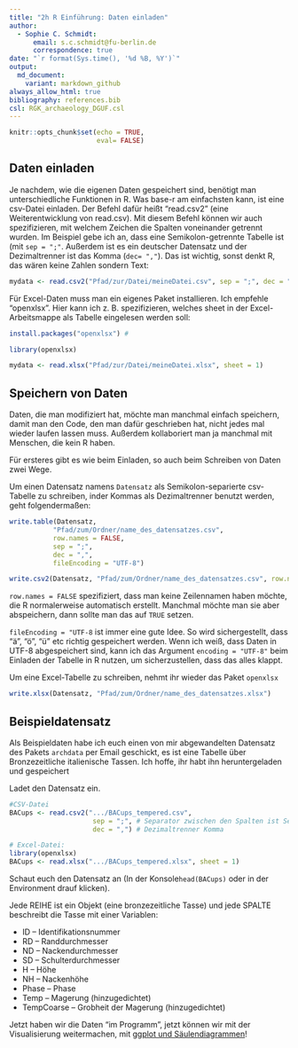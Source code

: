 ```yaml
---
title: "2h R Einführung: Daten einladen"
author:
  - Sophie C. Schmidt:
      email: s.c.schmidt@fu-berlin.de
      correspondence: true
date: "`r format(Sys.time(), '%d %B, %Y')`"
output:
  md_document:
    variant: markdown_github
always_allow_html: true
bibliography: references.bib
csl: RGK_archaeology_DGUF.csl
---
```


```r
knitr::opts_chunk$set(echo = TRUE,
                      eval= FALSE)
```
## Daten einladen

Je nachdem, wie die eigenen Daten gespeichert sind, benötigt man unterschiedliche Funktionen in R. Was base-r am einfachsten kann, ist eine csv-Datei einladen. Der Befehl dafür heißt "read.csv2" (eine Weiterentwicklung von read.csv). Mit diesem Befehl können wir auch spezifizieren, mit welchem Zeichen die Spalten voneinander getrennt wurden. Im Beispiel gebe ich an, dass eine Semikolon-getrennte Tabelle ist (mit ` sep = ";"`. Außerdem ist es ein deutscher Datensatz und der Dezimaltrenner ist das Komma (`dec= ","`). Das ist wichtig, sonst denkt R, das wären keine Zahlen sondern Text: 

```r
mydata <- read.csv2("Pfad/zur/Datei/meineDatei.csv", sep = ";", dec = ",")
```

Für Excel-Daten muss man ein eigenes Paket installieren. Ich empfehle "openxlsx". Hier kann ich z. B. spezifizieren, welches sheet in der Excel-Arbeitsmappe als Tabelle eingelesen werden soll:

```r
install.packages("openxlsx") # 

library(openxlsx)

mydata <- read.xlsx("Pfad/zur/Datei/meineDatei.xlsx", sheet = 1)
```

## Speichern von Daten

Daten, die man modifiziert hat, möchte man manchmal einfach speichern, damit man den Code, den man dafür geschrieben hat, nicht jedes mal wieder laufen lassen muss. Außerdem kollaboriert man ja manchmal mit Menschen, die kein R haben. 

Für ersteres gibt es wie beim Einladen, so auch beim Schreiben von Daten zwei Wege.

Um einen Datensatz namens `Datensatz` als Semikolon-separierte csv-Tabelle zu schreiben, inder Kommas als Dezimaltrenner benutzt werden, geht  folgendermaßen:

```r

write.table(Datensatz, 
           "Pfad/zum/Ordner/name_des_datensatzes.csv", 
           row.names = FALSE, 
           sep = ";",
           dec = ",",
           fileEncoding = "UTF-8")

write.csv2(Datensatz, "Pfad/zum/Ordner/name_des_datensatzes.csv", row.names = FALSE, sep = ",")

```

`row.names = FALSE` spezifiziert, dass man keine Zeilennamen haben möchte, die R normalerweise automatisch erstellt. Manchmal möchte man sie aber abspeichern, dann sollte man das auf `TRUE` setzen.

`fileEncoding = "UTF-8` ist immer eine gute Idee. So wird sichergestellt, dass "ä", "ö", "ü" etc richtig gespeichert werden. Wenn ich weiß, dass Daten in UTF-8 abgespeichert sind, kann ich das Argument `encoding = "UTF-8"` beim Einladen der Tabelle in R nutzen, um sicherzustellen, dass das alles klappt.

Um eine Excel-Tabelle zu schreiben, nehmt ihr wieder das Paket `openxlsx`

```r

write.xlsx(Datensatz, "Pfad/zum/Ordner/name_des_datensatzes.xlsx")
```

## Beispieldatensatz

Als Beispieldaten habe ich euch einen von mir abgewandelten Datensatz des Pakets `archdata` per Email geschickt, es ist eine Tabelle über Bronzezeitliche italienische Tassen. Ich hoffe, ihr habt ihn heruntergeladen und gespeichert 

Ladet den Datensatz ein. 

```r
#CSV-Datei
BACups <- read.csv2(".../BACups_tempered.csv", 
                     sep = ";", # Separator zwischen den Spalten ist Semikolon
                     dec = ",") # Dezimaltrenner Komma

# Excel-Datei:
library(openxlsx)
BACups <- read.xlsx(".../BACups_tempered.xlsx", sheet = 1)
```

Schaut euch den Datensatz an (In der Konsole`head(BACups)` oder in der Environment drauf klicken). 

Jede REIHE ist ein Objekt (eine bronzezeitliche Tasse) und jede SPALTE beschreibt die Tasse mit einer Variablen:

- ID -- Identifikationsnummer
- RD -- Randdurchmesser
- ND -- Nackendurchmesser
- SD -- Schulterdurchmesser
- H -- Höhe
- NH -- Nackenhöhe
- Phase -- Phase
- Temp -- Magerung (hinzugedichtet)
- TempCoarse -- Grobheit der Magerung (hinzugedichtet)

Jetzt haben wir die Daten "im Programm", jetzt können wir mit der Visualisierung weitermachen, mit [ggplot und Säulendiagrammen](https://github.com/SCSchmidt/lehre/blob/R-Kurs-Koblenz/analysis/paper/2h_Kurs_ggplot_S%C3%A4ulen.md)!
